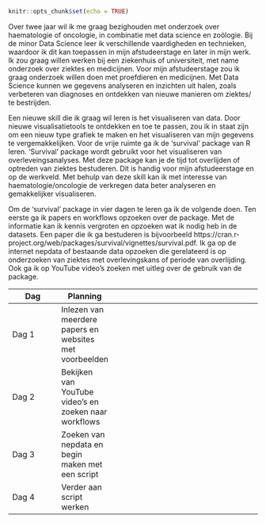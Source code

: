 
```r
knitr::opts_chunk$set(echo = TRUE)
```

Over twee jaar wil ik me graag bezighouden met onderzoek over haematologie of oncologie, in combinatie met data science en zoölogie. Bij de minor Data Science leer ik verschillende vaardigheden en technieken, waardoor ik dit kan toepassen in mijn afstudeerstage en later in mijn werk. Ik zou graag willen werken bij een ziekenhuis of universiteit, met name onderzoek over ziektes en medicijnen. Voor mijn afstudeerstage zou ik graag onderzoek willen doen met proefdieren en medicijnen. Met Data Science kunnen we gegevens analyseren en inzichten uit halen, zoals verbeteren van diagnoses en ontdekken van nieuwe manieren om ziektes/ te bestrijden. 

Een nieuwe skill die ik graag wil leren is het visualiseren van data. Door nieuwe visualisatietools te ontdekken en toe te passen, zou ik in staat zijn om een nieuw type grafiek te maken en het visualiseren van mijn gegevens te vergemakkelijken. Voor de vrije ruimte ga ik de 'survival' package van R leren. 'Survival' package wordt gebruikt voor het visualiseren van overleveingsanalyses. Met deze package kan je de tijd tot overlijden of optreden van ziektes bestuderen. Dit is handig voor mijn afstudeerstage en op de werkveld. Met behulp van deze skill kan ik met interesse van haematologie/oncologie de verkregen data beter analyseren en gemakkelijker visualiseren.  

Om de 'survival' package in vier dagen te leren ga ik de volgende doen. Ten eerste ga ik papers en workflows opzoeken over de package. Met de informatie kan ik kennis vergroten en opzoeken wat ik nodig heb in de datasets. Een paper die ik ga bestuderen is bijvoorbeeld https://cran.r-project.org/web/packages/survival/vignettes/survival.pdf. Ik ga op de internet nepdata of bestaande data opzoeken die gerelateerd is op onderzoeken van ziektes met overlevingskans of periode van overlijding. Ook ga ik op YouTube video's zoeken met uitleg over de gebruik van de package. 

| Dag 	| Planning 	|  	|  	|  	|
|---	|---	|---	|---	|---	|
| Dag 1  	| Inlezen van meerdere papers en websites met voorbeelden 	|  	|  	|  	|
| Dag 2 	| Bekijken van YouTube video's en zoeken naar workflows  	|  	|  	|  	|
| Dag 3 	| Zoeken van nepdata en begin maken met een script 	|  	|  	|  	|
| Dag 4 	| Verder aan script werken 	|  	|  	|  	|